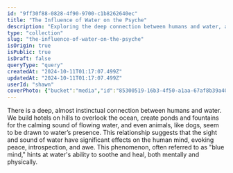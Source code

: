 ```yaml
---
id: "9ff30f88-0828-4f90-9700-c1b8262640ec"
title: "The Influence of Water on the Psyche"
description: "Exploring the deep connection between humans and water, and how the sight and sound of water affect the human mind."
type: "collection"
slug: "the-influence-of-water-on-the-psyche"
isOrigin: true
isPublic: true
isDraft: false
queryType: "query"
createdAt: "2024-10-11T01:17:07.499Z"
updatedAt: "2024-10-11T01:17:07.499Z"
userId: "shawn"
coverPhoto: {"bucket":"media","id":"85300519-16b3-4f50-a1aa-67af8b39a40b","path":"85300519-16b3-4f50-a1aa-67af8b39a40b.webp","url":"https://files.oaiusercontent.com/file-2GcpB3AAU0vVcd7NPjmWHif6?se=2024-10-10T20%3A24%3A29Z&sp=r&sv=2024-08-04&sr=b&rscc=max-age%3D604800%2C%20immutable%2C%20private&rscd=attachment%3B%20filename%3Df15fac8c-77ef-4f7f-802c-eb4633952a7e.webp&sig=awzorEoGX0jlidkjEBVhlEaTlN8JfGF0CjifiUKPvn4%3D","alt":"dalle-VlD7tsXR6XNfOUBT","caption":"","category":"default"}
---
```


There is a deep, almost instinctual connection between humans and water. We build hotels on hills to overlook the ocean, create ponds and fountains for the calming sound of flowing water, and even animals, like dogs, seem to be drawn to water’s presence. This relationship suggests that the sight and sound of water have significant effects on the human mind, evoking peace, introspection, and awe. This phenomenon, often referred to as "blue mind," hints at water's ability to soothe and heal, both mentally and physically.
